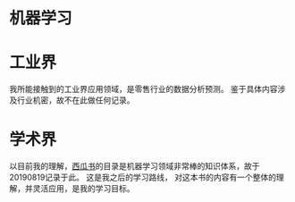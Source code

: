 = 机器学习 =

= 工业界 =
我所能接触到的工业界应用领域，是零售行业的数据分析预测。
鉴于具体内容涉及行业机密，故不在此做任何记录。

= 学术界 =
以目前我的理解，[[西瓜书]]的目录是机器学习领域非常棒的知识体系，故于20190819记录于此。
这是我之后的学习路线，
对这本书的内容有一个整体的理解，并灵活应用，是我的学习目标。



